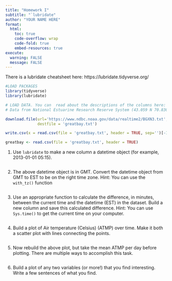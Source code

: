 ```yaml
---
title: "Homework I"
subtitle: "`lubridate"
author: "YOUR NAME HERE"
format:
  html:
    toc: true
    code-overflow: wrap
    code-fold: true
    embed-resources: true
execute: 
  warning: FALSE
  message: FALSE
---
```


There is a lubridate cheatsheet here: https://lubridate.tidyverse.org/


```r
#LOAD PACKAGES 
library(tidyverse)
library(lubridate)

# LOAD DATA. You can  read about the descriptions of the columns here: https://www.ndbc.noaa.gov/station_realtime.php?station=bgxn3
# Data from National Estuarine Research Reserve System (43.059 N 70.830 W 43°3'32" N 70°49'49" W)

download.file(url='https://www.ndbc.noaa.gov/data/realtime2/BGXN3.txt',
              destfile = 'greatbay.txt')

write.csv(x = read.csv(file = 'greatbay.txt', header = TRUE, sep='')[-1,],file = 'greatbay.txt', quote=FALSE, row.names = FALSE)

greatbay <- read.csv(file = 'greatbay.txt', header = TRUE)

```


1. Use `lubridate` to make a new column a datetime object (for example, 2013-01-01 05:15). 

```r


```


2. The above datetime object is in GMT. Convert the datetime object from GMT to EST to be on the right time zone. Hint: You can use the `with_tz()` function 

```r

```

3. Use an appropriate function to calculate the difference, in minutes, between the current time and the datetime (EST) in the dataset. Build a new column and save this calculated difference. Hint: You can use `Sys.time()` to get the current time on your computer.

```r

```


4. Build a plot of Air temperature (Celsius) (ATMP) over time. Make it both a scatter plot with lines connecting the points.

```r



```


5. Now rebuild the above plot, but take the mean ATMP per day before plotting. There are multiple ways to accomplish this task.

```r



```

6. Build a plot of any two variables (or more!) that you find interesting. Write a few sentences of what you find. 

```r


```
